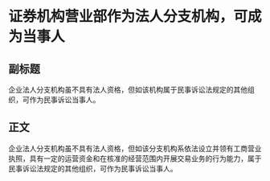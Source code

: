 # 证券机构营业部作为法人分支机构，可成为当事人
## 副标题
企业法人分支机构虽不具有法人资格，但如该机构属于民事诉讼法规定的其他组织，可作为民事诉讼当事人。
## 正文
企业法人分支机构虽不具有法人资格，但如该分支机构系依法设立并领有工商营业执照，具有一定的运营资金和在核准的经营范围内开展交易业务的行为能力，属于民事诉讼法规定的其他组织，可作为民事诉讼当事人。